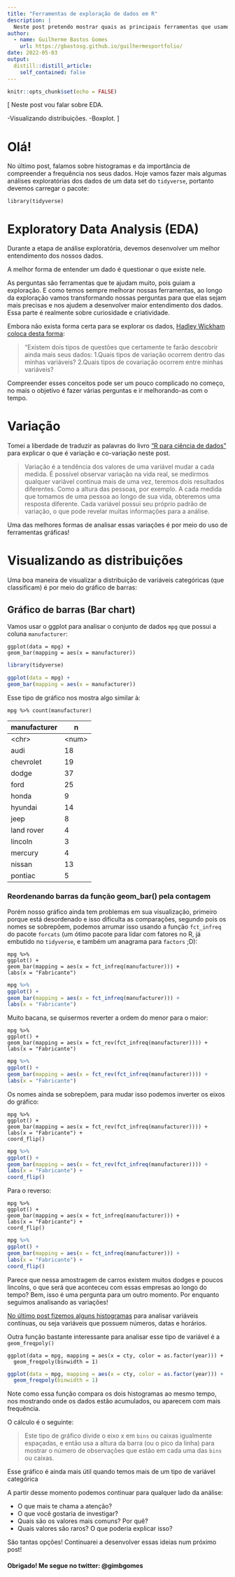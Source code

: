 ```yaml
---
title: "Ferramentas de exploração de dados em R"
description: |
  Neste post pretendo mostrar quais as principais ferramentas que usamos ao analisar dados usando a linguagem R e o tidyverse.
author:
  - name: Guilherme Bastos Gomes
    url: https://gbastosg.github.io/guilhermesportfolio/
date: 2022-05-03
output:
  distill::distill_article:
    self_contained: false
---
```



```r
knitr::opts_chunk$set(echo = FALSE)
```

[
Neste post vou falar sobre EDA.

-Visualizando distribuições.
-Boxplot.
]

# Olá! 

No último post, falamos sobre histogramas e da importância de compreender a frequência nos seus dados. Hoje vamos fazer mais algumas análises exploratórias dos dados de um data set do `tidyverse`, portanto devemos carregar o pacote:

```
library(tidyverse)
```

# Exploratory Data Analysis (EDA)

Durante a etapa de análise exploratória, devemos desenvolver um melhor entendimento dos nossos dados.

A melhor forma de entender um dado é questionar o que existe nele.

As perguntas são ferramentas que te ajudam muito, pois guiam a exploração. E como temos  sempre melhorar nossas ferramentas, ao longo da exploração vamos transformando nossas perguntas para que elas sejam mais precisas e nos ajudem a desenvolver maior entendimento dos dados. Essa parte é realmente sobre curiosidade e criatividade.

Embora não exista forma certa para se explorar os dados, [Hadley Wickham coloca desta forma](https://r4ds.had.co.nz/exploratory-data-analysis.html):

>"Existem dois tipos de questões que certamente te farão descobrir ainda mais seus dados:
>1.Quais tipos de variação ocorrem dentro das minhas variáveis?
>2.Quais tipos de covariação ocorrem entre minhas variáveis?

Compreender esses conceitos pode ser um pouco complicado no começo, no mais o objetivo é fazer várias perguntas e ir melhorando-as com o tempo.

# Variação

Tomei a liberdade de traduzir as palavras do livro ["R para ciência de dados"](https://r4ds.had.co.nz/) para explicar o que é variação e co-variação neste post.

>Variação é a tendência dos valores de uma variável mudar a cada medida.
>É possível observar variação na vida real, se medirmos qualquer variável continua mais de uma vez, teremos dois resultados diferentes.
>Como a altura das pessoas, por exemplo. A cada medida que tomamos de uma pessoa ao longo de sua vida, obteremos uma resposta diferente.
>Cada variável possui seu próprio padrão de variação, o que pode revelar muitas informações para a análise.

Uma das melhores formas de analisar essas variações é por meio do uso de ferramentas gráficas!

# Visualizando as distribuições

Uma boa maneira de visualizar a distribuição de variáveis categóricas (que classificam) é por meio do gráfico de barras:

## Gráfico de barras (Bar chart)

Vamos usar o ggplot para analisar o conjunto de dados `mpg` que possui a coluna `manufacturer`:

```
ggplot(data = mpg) +
geom_bar(mapping = aes(x = manufacturer))
```

```r
library(tidyverse)

ggplot(data = mpg) +
geom_bar(mapping = aes(x = manufacturer))
```

Esse tipo de gráfico nos mostra algo similar à:

```
mpg %>% count(manufacturer)
```

| manufacturer  | n     |
|---------------|-------|
| \<chr\>       |\<num\>|
| audi          | 18    |
| chevrolet     | 19    |
| dodge         | 37    |
| ford          | 25    |
| honda         | 9     |
| hyundai       | 14    |
| jeep          | 8     |
| land rover    | 4     |
| lincoln       | 3     |
| mercury       | 4     |
| nissan        | 13    |
| pontiac       | 5     |

### Reordenando barras da função geom_bar() pela contagem

Porém nosso gráfico ainda tem problemas em sua visualização, primeiro porque está desordenado e isso dificulta as comparações, segundo pois os nomes se sobrepõem, podemos arrumar isso usando a função `fct_infreq` do pacote `forcats` (um ótimo pacote para lidar com fatores no R, já embutido no `tidyverse`, e também um anagrama para `factors` ;D):

```
mpg %>%
ggplot() +
geom_bar(mapping = aes(x = fct_infreq(manufacturer))) +
labs(x = "Fabricante")
```

```r
mpg %>%
ggplot() +
geom_bar(mapping = aes(x = fct_infreq(manufacturer))) +
labs(x = "Fabricante")
```

Muito bacana, se quisermos reverter a ordem do menor para o maior:

```
mpg %>%
ggplot() +
geom_bar(mapping = aes(x = fct_rev(fct_infreq(manufacturer)))) +
labs(x = "Fabricante")
```

```r
mpg %>%
ggplot() +
geom_bar(mapping = aes(x = fct_rev(fct_infreq(manufacturer)))) +
labs(x = "Fabricante")
```

Os nomes ainda se sobrepõem, para mudar isso podemos inverter os eixos do gráfico:

```
mpg %>%
ggplot() +
geom_bar(mapping = aes(x = fct_rev(fct_infreq(manufacturer)))) +
labs(x = "Fabricante") +
coord_flip()
```
```r
mpg %>%
ggplot() +
geom_bar(mapping = aes(x = fct_rev(fct_infreq(manufacturer)))) +
labs(x = "Fabricante") +
coord_flip()
```

Para o reverso:

```
mpg %>%
ggplot() +
geom_bar(mapping = aes(x = fct_infreq(manufacturer))) +
labs(x = "Fabricante") +
coord_flip()
```

```r
mpg %>%
ggplot() +
geom_bar(mapping = aes(x = fct_infreq(manufacturer))) +
labs(x = "Fabricante") +
coord_flip()
```

Parece que nessa amostragem de carros existem muitos dodges e poucos lincolns, o que será que aconteceu com essas empresas ao longo do tempo? Bem, isso é uma pergunta para um outro momento. Por enquanto seguimos analisando as variações!

[No último post fizemos alguns histogramas](https://gbastosg.github.io/guilhermesportfolio/posts/2022-04-24-plotando-com-ggplot2/) para analisar variáveis contínuas, ou seja variáveis que possuem números, datas e horários.

Outra função bastante interessante para analisar esse tipo de variável é a `geom_freqpoly()`

```
ggplot(data = mpg, mapping = aes(x = cty, color = as.factor(year))) +
  geom_freqpoly(binwidth = 1)
```

```r
ggplot(data = mpg, mapping = aes(x = cty, color = as.factor(year))) +
  geom_freqpoly(binwidth = 1)
```


Note como essa função compara os dois histogramas ao mesmo tempo, nos mostrando onde os dados estão acumulados, ou aparecem com mais frequência.

O cálculo é o seguinte:

> Este tipo de gráfico divide o eixo x em `bins` ou caixas igualmente espaçadas, e então usa a altura da barra (ou o pico da linha) para mostrar o número de observações que estão em cada uma das `bins` ou caixas.

Esse gráfico é ainda mais útil quando temos mais de um tipo de variável categórica

A partir desse momento podemos continuar para qualquer lado da análise:

- O que mais te chama a atenção? 
- O que você gostaria de investigar? 
- Quais são os valores mais comuns? Por quê? 
- Quais valores são raros? O que poderia explicar isso?

São tantas opções! Continuarei a desenvolver essas ideias num próximo post!

#### Obrigado! Me segue no twitter: @gimbgomes
